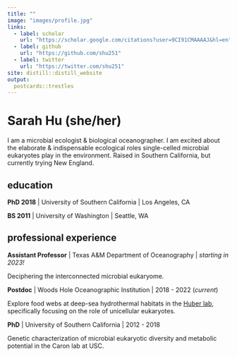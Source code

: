 ```yaml
---
title: ""
image: "images/profile.jpg"
links:
  - label: scholar
    url: "https://scholar.google.com/citations?user=9CI91CMAAAAJ&hl=en"
  - label: github
    url: "https://github.com/shu251"
  - label: twitter
    url: "https://twitter.com/shu251"
site: distill::distill_website
output:
  postcards::trestles
---
```


# Sarah Hu (she/her)

I am a microbial ecologist & biological oceanographer. I am excited about the elaborate & indispensable ecological roles single-celled microbial eukaryotes play in the environment. Raised in Southern California, but currently trying New England.

## education

**PhD 2018** | University of Southern California | Los Angeles, CA

**BS 2011** | University of Washington | Seattle, WA

## professional experience

**Assistant Professor** | Texas A&M Department of Oceanography | _starting in 2023!_

Deciphering the interconnected microbial eukaryome.

**Postdoc** | Woods Hole Oceanographic Institution | 2018 - 2022 (_current_)

Explore food webs at deep-sea hydrothermal habitats in the [Huber lab](https://www2.whoi.edu/staff/jhuber/projects/), specifically focusing on the role of unicellular eukaryotes. 

**PhD** | University of Southern California | 2012 - 2018

Genetic characterization of microbial eukaryotic diversity and metabolic potential in the Caron lab at USC.
